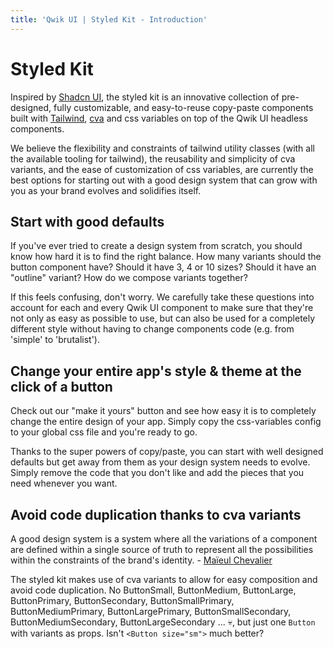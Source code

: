 ```yaml
---
title: 'Qwik UI | Styled Kit - Introduction'
---
```



# Styled Kit

Inspired by [Shadcn UI](https://ui.shadcn.com/), the styled kit is an innovative collection of pre-designed, fully customizable, and easy-to-reuse copy-paste components built with [Tailwind](https://tailwindcss.com), [cva](https://cva.style/docs) and css variables on top of the Qwik UI headless components.

We believe the flexibility and constraints of tailwind utility classes (with all the available tooling for tailwind), the reusability and simplicity of cva variants, and the ease of customization of css variables, are currently the best options for starting out with a good design system that can grow with you as your brand evolves and solidifies itself.

## Start with good defaults

If you've ever tried to create a design system from scratch, you should know how hard it is to find the right balance. How many variants should the button component have? Should it have 3, 4 or 10 sizes? Should it have an "outline" variant? How do we compose variants together?

If this feels confusing, don't worry. We carefully take these questions into account for each and every Qwik UI component to make sure that they're not only as easy as possible to use, but can also be used for a completely different style without having to change components code (e.g. from 'simple' to 'brutalist').

## Change your entire app's style & theme at the click of a button

Check out our "make it yours" button and see how easy it is to completely change the entire design of your app. Simply copy the css-variables config to your global css file and you're ready to go.

Thanks to the super powers of copy/paste, you can start with well designed defaults but get away from them as your design system needs to evolve. Simply remove the code that you don't like and add the pieces that you need whenever you want.

## Avoid code duplication thanks to cva variants

A good design system is a system where all the variations of a component are defined within a single source of truth to represent all the possibilities within the constraints of the brand's identity. - [Maïeul Chevalier](https://x.com/maiieul/status/1768689994053325153)

The styled kit makes use of cva variants to allow for easy composition and avoid code duplication. No ButtonSmall, ButtonMedium, ButtonLarge, ButtonPrimary, ButtonSecondary, ButtonSmallPrimary, ButtonMediumPrimary, ButtonLargePrimary, ButtonSmallSecondary, ButtonMediumSecondary, ButtonLargeSecondary ... 💀, but just one `Button` with variants as props. Isn't `<Button size="sm">` much better?
